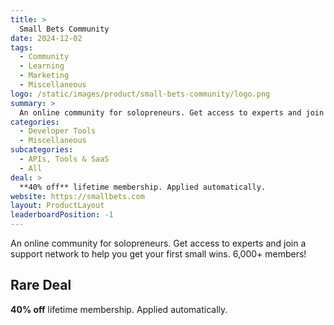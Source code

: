 ```yaml
---
title: >
  Small Bets Community
date: 2024-12-02
tags:
  - Community
  - Learning
  - Marketing
  - Miscellaneous
logo: /static/images/product/small-bets-community/logo.png
summary: >
  An online community for solopreneurs. Get access to experts and join a support network to help you get your first small wins. 6,000+ members!
categories:
  - Developer Tools
  - Miscellaneous
subcategories:
  - APIs, Tools & SaaS
  - All
deal: >
  **40% off** lifetime membership. Applied automatically.
website: https://smallbets.com
layout: ProductLayout
leaderboardPosition: -1
---
```

An online community for solopreneurs. Get access to experts and join a support network to help you get your first small wins. 6,000+ members!

## Rare Deal

**40% off** lifetime membership. Applied automatically.
